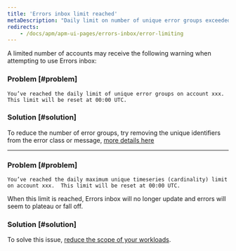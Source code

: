 ```yaml
---
title: 'Errors inbox limit reached'
metaDescription: "Daily limit on number of unique error groups exceeded"
redirects: 
    - /docs/apm/apm-ui-pages/errors-inbox/error-limiting
---
```


A limited number of accounts may receive the following warning when attempting to use Errors inbox:

### Problem [#problem]

```
You’ve reached the daily limit of unique error groups on account xxx.  This limit will be reset at 00:00 UTC.
```

### Solution [#solution]

To reduce the number of error groups, try removing the unique identifiers from the error class or message, [more details here](https://docs.newrelic.com/docs/errors-inbox/errors-inbox/#similar-events) 

---

### Problem [#problem]

```
You’ve reached the daily maximum unique timeseries (cardinality) limit on account xxx.  This limit will be reset at 00:00 UTC.
```

When this limit is reached, Errors inbox will no longer update and errors will seem to plateau or fall off.

### Solution [#solution]

To solve this issue, [reduce the scope of your workloads](/docs/new-relic-one/use-new-relic-one/workloads/use-workloads/).


